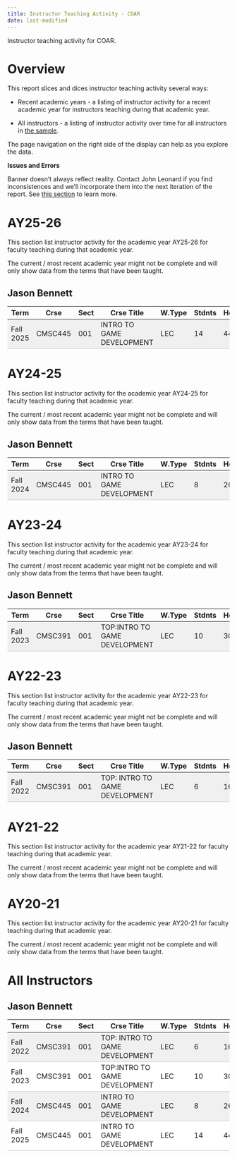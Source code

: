 ```yaml
---
title: Instructor Teaching Activity - COAR
date: last-modified
---
```


Instructor teaching activity for COAR.

# Overview

This report slices and dices instructor teaching activity several ways:

* Recent academic years - a listing of instructor activity 
for a recent academic year for instructors teaching during that academic year.

* All instructors - a listing of instructor activity over time
for all instructors in [the sample](/10_download.html).

The page navigation on the right side of the display can help
as you explore the data.

**Issues and Errors**

Banner doesn’t always reflect reality. Contact John Leonard if you find inconsistences and we'll
incorporate them into the next iteration of the report.  See [this section](/20_clean.html#fix-known-errors) to learn more.


# AY25-26

This section list instructor activity for the academic year AY25-26 for faculty teaching during that academic year.

The current / most recent academic year might not be complete and will only show data from the terms that have been taught.


## Jason Bennett

<style type="text/css">
#T_00182_row0_col0, #T_00182_row0_col1, #T_00182_row0_col2, #T_00182_row0_col3, #T_00182_row0_col4, #T_00182_row0_col5, #T_00182_row0_col6 {
  background-color: #f0f0f0;
  border-bottom: 1px solid #ccc;
}
</style>
<table id="T_00182">
  <thead>
    <tr>
      <th id="T_00182_level0_col0" class="col_heading level0 col0" >Term</th>
      <th id="T_00182_level0_col1" class="col_heading level0 col1" >Crse</th>
      <th id="T_00182_level0_col2" class="col_heading level0 col2" >Sect</th>
      <th id="T_00182_level0_col3" class="col_heading level0 col3" >Crse Title</th>
      <th id="T_00182_level0_col4" class="col_heading level0 col4" >W.Type</th>
      <th id="T_00182_level0_col5" class="col_heading level0 col5" >Stdnts</th>
      <th id="T_00182_level0_col6" class="col_heading level0 col6" >Hours</th>
    </tr>
  </thead>
  <tbody>
    <tr>
      <td id="T_00182_row0_col0" class="data row0 col0" >Fall 2025</td>
      <td id="T_00182_row0_col1" class="data row0 col1" >CMSC445</td>
      <td id="T_00182_row0_col2" class="data row0 col2" >001</td>
      <td id="T_00182_row0_col3" class="data row0 col3" >INTRO TO GAME DEVELOPMENT</td>
      <td id="T_00182_row0_col4" class="data row0 col4" >LEC</td>
      <td id="T_00182_row0_col5" class="data row0 col5" >14</td>
      <td id="T_00182_row0_col6" class="data row0 col6" >44</td>
    </tr>
  </tbody>
</table>



# AY24-25

This section list instructor activity for the academic year AY24-25 for faculty teaching during that academic year.

The current / most recent academic year might not be complete and will only show data from the terms that have been taught.


## Jason Bennett

<style type="text/css">
#T_1136f_row0_col0, #T_1136f_row0_col1, #T_1136f_row0_col2, #T_1136f_row0_col3, #T_1136f_row0_col4, #T_1136f_row0_col5, #T_1136f_row0_col6 {
  background-color: #f0f0f0;
  border-bottom: 1px solid #ccc;
}
</style>
<table id="T_1136f">
  <thead>
    <tr>
      <th id="T_1136f_level0_col0" class="col_heading level0 col0" >Term</th>
      <th id="T_1136f_level0_col1" class="col_heading level0 col1" >Crse</th>
      <th id="T_1136f_level0_col2" class="col_heading level0 col2" >Sect</th>
      <th id="T_1136f_level0_col3" class="col_heading level0 col3" >Crse Title</th>
      <th id="T_1136f_level0_col4" class="col_heading level0 col4" >W.Type</th>
      <th id="T_1136f_level0_col5" class="col_heading level0 col5" >Stdnts</th>
      <th id="T_1136f_level0_col6" class="col_heading level0 col6" >Hours</th>
    </tr>
  </thead>
  <tbody>
    <tr>
      <td id="T_1136f_row0_col0" class="data row0 col0" >Fall 2024</td>
      <td id="T_1136f_row0_col1" class="data row0 col1" >CMSC445</td>
      <td id="T_1136f_row0_col2" class="data row0 col2" >001</td>
      <td id="T_1136f_row0_col3" class="data row0 col3" >INTRO TO GAME DEVELOPMENT</td>
      <td id="T_1136f_row0_col4" class="data row0 col4" >LEC</td>
      <td id="T_1136f_row0_col5" class="data row0 col5" >8</td>
      <td id="T_1136f_row0_col6" class="data row0 col6" >26</td>
    </tr>
  </tbody>
</table>



# AY23-24

This section list instructor activity for the academic year AY23-24 for faculty teaching during that academic year.

The current / most recent academic year might not be complete and will only show data from the terms that have been taught.


## Jason Bennett

<style type="text/css">
#T_b3d16_row0_col0, #T_b3d16_row0_col1, #T_b3d16_row0_col2, #T_b3d16_row0_col3, #T_b3d16_row0_col4, #T_b3d16_row0_col5, #T_b3d16_row0_col6 {
  background-color: #f0f0f0;
  border-bottom: 1px solid #ccc;
}
</style>
<table id="T_b3d16">
  <thead>
    <tr>
      <th id="T_b3d16_level0_col0" class="col_heading level0 col0" >Term</th>
      <th id="T_b3d16_level0_col1" class="col_heading level0 col1" >Crse</th>
      <th id="T_b3d16_level0_col2" class="col_heading level0 col2" >Sect</th>
      <th id="T_b3d16_level0_col3" class="col_heading level0 col3" >Crse Title</th>
      <th id="T_b3d16_level0_col4" class="col_heading level0 col4" >W.Type</th>
      <th id="T_b3d16_level0_col5" class="col_heading level0 col5" >Stdnts</th>
      <th id="T_b3d16_level0_col6" class="col_heading level0 col6" >Hours</th>
    </tr>
  </thead>
  <tbody>
    <tr>
      <td id="T_b3d16_row0_col0" class="data row0 col0" >Fall 2023</td>
      <td id="T_b3d16_row0_col1" class="data row0 col1" >CMSC391</td>
      <td id="T_b3d16_row0_col2" class="data row0 col2" >001</td>
      <td id="T_b3d16_row0_col3" class="data row0 col3" >TOP:INTRO TO GAME DEVELOPMENT</td>
      <td id="T_b3d16_row0_col4" class="data row0 col4" >LEC</td>
      <td id="T_b3d16_row0_col5" class="data row0 col5" >10</td>
      <td id="T_b3d16_row0_col6" class="data row0 col6" >30</td>
    </tr>
  </tbody>
</table>



# AY22-23

This section list instructor activity for the academic year AY22-23 for faculty teaching during that academic year.

The current / most recent academic year might not be complete and will only show data from the terms that have been taught.


## Jason Bennett

<style type="text/css">
#T_f8693_row0_col0, #T_f8693_row0_col1, #T_f8693_row0_col2, #T_f8693_row0_col3, #T_f8693_row0_col4, #T_f8693_row0_col5, #T_f8693_row0_col6 {
  background-color: #f0f0f0;
  border-bottom: 1px solid #ccc;
}
</style>
<table id="T_f8693">
  <thead>
    <tr>
      <th id="T_f8693_level0_col0" class="col_heading level0 col0" >Term</th>
      <th id="T_f8693_level0_col1" class="col_heading level0 col1" >Crse</th>
      <th id="T_f8693_level0_col2" class="col_heading level0 col2" >Sect</th>
      <th id="T_f8693_level0_col3" class="col_heading level0 col3" >Crse Title</th>
      <th id="T_f8693_level0_col4" class="col_heading level0 col4" >W.Type</th>
      <th id="T_f8693_level0_col5" class="col_heading level0 col5" >Stdnts</th>
      <th id="T_f8693_level0_col6" class="col_heading level0 col6" >Hours</th>
    </tr>
  </thead>
  <tbody>
    <tr>
      <td id="T_f8693_row0_col0" class="data row0 col0" >Fall 2022</td>
      <td id="T_f8693_row0_col1" class="data row0 col1" >CMSC391</td>
      <td id="T_f8693_row0_col2" class="data row0 col2" >001</td>
      <td id="T_f8693_row0_col3" class="data row0 col3" >TOP: INTRO TO GAME DEVELOPMENT</td>
      <td id="T_f8693_row0_col4" class="data row0 col4" >LEC</td>
      <td id="T_f8693_row0_col5" class="data row0 col5" >6</td>
      <td id="T_f8693_row0_col6" class="data row0 col6" >16</td>
    </tr>
  </tbody>
</table>



# AY21-22

This section list instructor activity for the academic year AY21-22 for faculty teaching during that academic year.

The current / most recent academic year might not be complete and will only show data from the terms that have been taught.


# AY20-21

This section list instructor activity for the academic year AY20-21 for faculty teaching during that academic year.

The current / most recent academic year might not be complete and will only show data from the terms that have been taught.


# All Instructors


## Jason Bennett

<style type="text/css">
#T_bf597_row0_col0, #T_bf597_row0_col1, #T_bf597_row0_col2, #T_bf597_row0_col3, #T_bf597_row0_col4, #T_bf597_row0_col5, #T_bf597_row0_col6, #T_bf597_row2_col0, #T_bf597_row2_col1, #T_bf597_row2_col2, #T_bf597_row2_col3, #T_bf597_row2_col4, #T_bf597_row2_col5, #T_bf597_row2_col6 {
  background-color: #f0f0f0;
  border-bottom: 1px solid #ccc;
}
#T_bf597_row1_col0, #T_bf597_row1_col1, #T_bf597_row1_col2, #T_bf597_row1_col3, #T_bf597_row1_col4, #T_bf597_row1_col5, #T_bf597_row1_col6, #T_bf597_row3_col0, #T_bf597_row3_col1, #T_bf597_row3_col2, #T_bf597_row3_col3, #T_bf597_row3_col4, #T_bf597_row3_col5, #T_bf597_row3_col6 {
  background-color: #ffffff;
  border-bottom: 1px solid #ccc;
}
</style>
<table id="T_bf597">
  <thead>
    <tr>
      <th id="T_bf597_level0_col0" class="col_heading level0 col0" >Term</th>
      <th id="T_bf597_level0_col1" class="col_heading level0 col1" >Crse</th>
      <th id="T_bf597_level0_col2" class="col_heading level0 col2" >Sect</th>
      <th id="T_bf597_level0_col3" class="col_heading level0 col3" >Crse Title</th>
      <th id="T_bf597_level0_col4" class="col_heading level0 col4" >W.Type</th>
      <th id="T_bf597_level0_col5" class="col_heading level0 col5" >Stdnts</th>
      <th id="T_bf597_level0_col6" class="col_heading level0 col6" >Hours</th>
    </tr>
  </thead>
  <tbody>
    <tr>
      <td id="T_bf597_row0_col0" class="data row0 col0" >Fall 2022</td>
      <td id="T_bf597_row0_col1" class="data row0 col1" >CMSC391</td>
      <td id="T_bf597_row0_col2" class="data row0 col2" >001</td>
      <td id="T_bf597_row0_col3" class="data row0 col3" >TOP: INTRO TO GAME DEVELOPMENT</td>
      <td id="T_bf597_row0_col4" class="data row0 col4" >LEC</td>
      <td id="T_bf597_row0_col5" class="data row0 col5" >6</td>
      <td id="T_bf597_row0_col6" class="data row0 col6" >16</td>
    </tr>
    <tr>
      <td id="T_bf597_row1_col0" class="data row1 col0" >Fall 2023</td>
      <td id="T_bf597_row1_col1" class="data row1 col1" >CMSC391</td>
      <td id="T_bf597_row1_col2" class="data row1 col2" >001</td>
      <td id="T_bf597_row1_col3" class="data row1 col3" >TOP:INTRO TO GAME DEVELOPMENT</td>
      <td id="T_bf597_row1_col4" class="data row1 col4" >LEC</td>
      <td id="T_bf597_row1_col5" class="data row1 col5" >10</td>
      <td id="T_bf597_row1_col6" class="data row1 col6" >30</td>
    </tr>
    <tr>
      <td id="T_bf597_row2_col0" class="data row2 col0" >Fall 2024</td>
      <td id="T_bf597_row2_col1" class="data row2 col1" >CMSC445</td>
      <td id="T_bf597_row2_col2" class="data row2 col2" >001</td>
      <td id="T_bf597_row2_col3" class="data row2 col3" >INTRO TO GAME DEVELOPMENT</td>
      <td id="T_bf597_row2_col4" class="data row2 col4" >LEC</td>
      <td id="T_bf597_row2_col5" class="data row2 col5" >8</td>
      <td id="T_bf597_row2_col6" class="data row2 col6" >26</td>
    </tr>
    <tr>
      <td id="T_bf597_row3_col0" class="data row3 col0" >Fall 2025</td>
      <td id="T_bf597_row3_col1" class="data row3 col1" >CMSC445</td>
      <td id="T_bf597_row3_col2" class="data row3 col2" >001</td>
      <td id="T_bf597_row3_col3" class="data row3 col3" >INTRO TO GAME DEVELOPMENT</td>
      <td id="T_bf597_row3_col4" class="data row3 col4" >LEC</td>
      <td id="T_bf597_row3_col5" class="data row3 col5" >14</td>
      <td id="T_bf597_row3_col6" class="data row3 col6" >44</td>
    </tr>
  </tbody>
</table>


